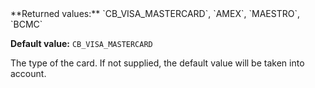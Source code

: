 <ResponseField name="CardType" type="string">
**Returned values:** `CB_VISA_MASTERCARD`, `AMEX`, `MAESTRO`, `BCMC`

**Default value:** `CB_VISA_MASTERCARD`
    
The type of the card. If not supplied, the default value will be taken into account.  
</ResponseField>